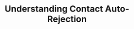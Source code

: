 ---
title: "Understanding Contact Auto-Rejection"
sidebarTitle: "Contact Auto-Rejection"
icon: "circle-xmark"
---